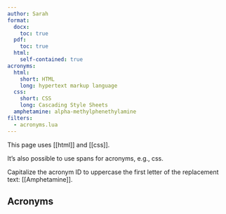```yaml
---
author: Sarah
format: 
  docx: 
    toc: true
  pdf: 
    toc: true
  html: 
    self-contained: true
acronyms:
  html:
    short: HTML
    long: hypertext markup language
  css:
    short: CSS
    long: Cascading Style Sheets
  amphetamine: alpha-methylphenethylamine
filters: 
  - acronyms.lua
---
```


  This page uses [[html]] and [[css]].

It's also possible to use spans for acronyms, e.g., [css]{.acro}.

Capitalize the acronym ID to uppercase the first letter of the
replacement text: [[Amphetamine]].

## Acronyms

::: {#acronym-defs}
:::
